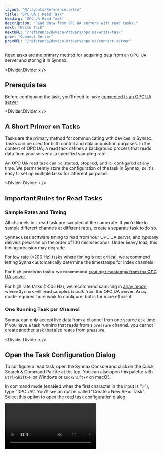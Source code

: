```yaml
---
layout: "@/layouts/Reference.astro"
title: "OPC UA | Read Task"
heading: "OPC UA Read Task"
description: "Read data from OPC UA servers with read tasks."
next: "Write Task"
nextURL: "/reference/device-drivers/opc-ua/write-task"
prev: "Connect Server"
prevURL: "/reference/device-drivers/opc-ua/connect-server"
---
```



Read tasks are the primary method for acquiring data from an OPC UA server and storing
it in Synnax.

<Divider.Divider x />

## Prerequisites

Before configuring the task, you'll need to have
[connected to an OPC UA server](/reference/device-drivers/opc-ua/connect-server).

<Divider.Divider x />

## A Short Primer on Tasks

Tasks are the primary method for communicating with devices in Synnax. Tasks can be used
for both control and data acquisition purposes. In the context of OPC UA, a read task
defines a background process that reads data from your server at a specified sampling
rate.

An OPC UA read task can be started, stopped, and re-configured at any time. We
permanently store the configuration of the task in Synnax, so it's easy to set up
multiple tasks for different purposes.

<Divider.Divider x />

## Important Rules for Read Tasks

### Sample Rates and Timing

All channels in a read task are sampled at the same rate. If you'd like to sample
different channels at different rates, create a separate task to do so.

Synnax uses software timing to read from your OPC UA server, and typically delivers
precision on the order of 100 microseconds. Under heavy load, this timing precision may
degrade.

For low rate (&lt;200 Hz) tasks where timing is not critical, we recommend letting
Synnax automatically determine the timestamps for index channels.

For high-precision tasks, we recommend
[reading timestamps from the OPC UA server](#reading-timestamps-from-the-opc-ua-server).

For high rate tasks (>500 Hz), we recommend sampling in
[array mode](#default-sampling-vs-array-sampling), where Synnax will read samples in
bulk from the OPC UA server. Array mode requires more work to configure, but is far more
efficient.

### One Running Task per Channel

Synnax can only accept live data from a channel from one source at a time. If you have a
task running that reads from a `pressure` channel, you cannot create another task that
also reads from `pressure`.

<Divider.Divider x />

## Open the Task Configuration Dialog

To configure a read task, open the Synnax Console and click on the Quick Search &
Command Palette at the top. You can also open this palette with `Ctrl+Shift+P` on
Windows or `Cmd+Shift+P` on macOS.

In command mode (enabled when the first character in the input is ">"), type "OPC UA".
You'll see an option called "Create a New Read Task". Select this option to open the
read task configuration dialog.

<Video client:only="react" id="device-drivers/opc-ua/read-task/open" />

You can also open the dialog by clicking in the top-right corner of the window and
selecting the add <Icon.Add /> icon, or opening the context menu on an OPC UA server
from the resources toolbar.

<Divider.Divider x />

## Task Configuration Parameters

<Table>
  <thead>
    <tr>
      <th>Field</th>
      <th>Description</th>
    </tr>
  </thead>
  <tbody>
    <tr>
      <td>Name</td>
      <td>A name for your read task.</td>
    </tr>
    <tr>
      <td>OPC UA Server</td>
      <td>Which OPC UA server the task will read from.</td>
    </tr>
    <tr>
      <td>Data Saving</td>
      {
        <td>
          Data saving defines whether acquired data will be permanently stored in
          Synnax. When enabled, Synnax will both stream and store data. When disabled,
          Synnax will only stream data for real-time visualization. Historical data will
          not be available for review.
        </td>
      }
    </tr>
    <tr>
      <td>Sample Rate</td>
      <td>How often, in Hz, Synnax polls data from the OPC UA server.</td>
    </tr>
    <tr>
      <td>Array Sampling</td>
      <td>Whether to use array sampling mode for this task.</td>
    </tr>
    <tr>
      <td>Stream Rate</td>
      {
        <td>
          How often, in Hz, Synnax streams data to the Synnax database. This option is
          only available when array sampling is off.
        </td>
      }
    </tr>
    <tr>
      <td>Array Size</td>
      {
        <td>
          The number of samples to read in bulk from the OPC UA server. This option is
          only available when array sampling is on.
        </td>
      }
    </tr>
  </tbody>
</Table>

### Sample Rate vs. Stream Rate

There are two parameters to control the timing of the task: the sample rate and the
stream rate. The sample rate defines how often Synnax will poll the OPC UA server for
new data, while the stream rate defines how often the task will stream data into Synnax.

For example, if you set the sample rate to 10 Hz and the stream rate to 1 Hz, Synnax
will poll the OPC UA server every 100 ms, collect 10 samples, and then forward these
samples to the server.

For very low rate tasks (&lt;50 Hz), we recommend setting the stream rate to the same
value as the sample rate. For higher rate tasks, lowering the stream rate can
significantly improve performance. It's best to keep the stream rate below 50 Hz unless
you need to quickly process incoming data in real-time.

### Default Sampling vs. Array Sampling

The default sampling mode reads a single sample from the server for each channel in the
task at the specified sampling rate. This is the simplest mode to configure, and is
ideal for most applications that don't require high data rates. We recommend setting the
sampling rate to the same sampling rate as the OPC UA server.

Array sampling is a more advanced method of reading data from an OPC UA server, and is
typically only necessary for very high rate tasks (&gt;500 Hz). Instead of reading
single samples from the server, Synnax will read many samples in bulk. Array sampling
requires a little bit of tuning to set up.

<Note.Note variant="info">
  When experimenting with array based sampling, we recommend running a separate [Synnax
  cluster](/reference/cluster/quick-start) with a memory-backed data store. This will
  allow you to quickly test different configurations without writing a large amount of
  experimental data to your production database.
</Note.Note>

Running a task with array sampling enabled can result in both **oversampling** and
**undersampling**. Oversampling occurs when the OPC UA server doesn't completely replace
all values in the array before Synnax reads it. Undersampling can occur when the OPC UA
server is rewriting the array faster than Synnax can read it.

We recommend setting the sampling rate to the same sampling rate as the OPC UA server
and setting the array size to be an integer factor of the sampling rate. For very high
data rates, undersampling and oversampling by a few samples in the array can occur under
normal operating conditions. This typically is not a problem.

### Reading Timestamps from the OPC UA Server

If the time channels for your corresponding data channels are not in the task, Synnax
will automatically generate timestamps when reading data from the server. This is fine
when you are not concerned with the exact timing of the data.

If you would like to pull exact timestamps from the OPC UA server, simply add the time
channel to the task.

<Divider.Divider x />

## Adding Channels to a Task

To add a channel to a task, simple find the desired channel in the browser and drag it
over to the channels window. From here, you can change the name of the channel. If you
would like to stop a channel from being read, you can click the disable/enable button to
the right of the channel.

To configure the task, just click the "Configure" button. This will save the task
configuration, and you will be able to pause and resume the tasks whenever you want.

<Video client:only="react" id="device-drivers/opc-ua/read-task/channels" />

<Divider.Divider x />

## Stopping and Starting Tasks

To stop and start a task, you can open up the task toolbar on the right-hand side and
click play and pause. You can also click the play/pause icon in the bottom of the task
configuration window.

<Video client:only="react" id="device-drivers/opc-ua/read-task/start-stop" />

